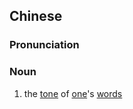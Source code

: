 {{also|辞气}}
==Chinese==
{{zh-forms|s=辞气}}

===Pronunciation===
{{zh-pron
|m=cíqì
|cat=n
}}

===Noun===
{{zh-noun}}

# {{lb|zh|literary}} the [[tone]] of [[one]]'s [[word]]s